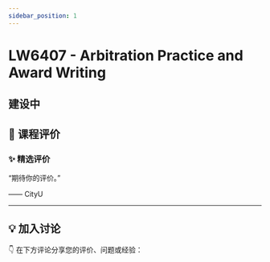 ```yaml
---
sidebar_position: 1
---
```



# LW6407 - Arbitration Practice and Award Writing

## 建设中

## **💬 课程评价**

### ✨ **精选评价**
<div className={commentStyles.commentBox}>
    <p className={commentStyles.commentText}>
        “期待你的评价。”
    </p>
    <p className={commentStyles.commentAuthor}>—— CityU</p>
</div>

---

## **💡 加入讨论**

👇 在下方评论分享您的评价、问题或经验：
<Utterances />
